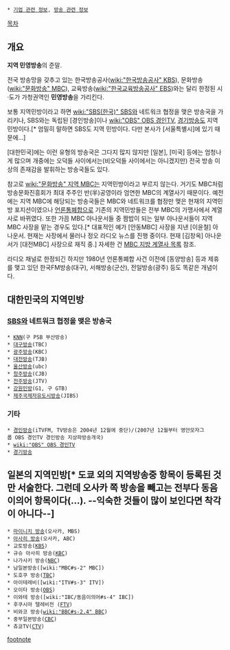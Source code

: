  * [[기업 관련 정보]], [[방송 관련 정보]]

[[목차]]
== 개요 ==
'''지역 민영방송'''의 준말. 

전국 방송망을 갖추고 있는 한국방송공사([[wiki:"한국방송공사" KBS]]), 문화방송([[wiki:"문화방송" MBC]]), 교육방송([[wiki:"한국교육방송공사" EBS]])와는 달리 한정된 시·도가 가청권역인 '''민영방송'''을 가리킨다.

보통 지역민방이라고 하면 [[wiki:"SBS(한국)" SBS]]와 네트워크 협정을 맺은 방송국을 가리키나, SBS와는 독립된 [경인방송]이나 [[wiki:"OBS" OBS 경인TV]], [[경기방송]]도 지역 민방이다.[* 엄밀히 말하면 SBS도 지역 민방이다. 다만 본사가 [서울특별시]에 있기 때문에…]

[대한민국]에는 이런 유형의 방송국은 그다지 많지 않지만 [일본], [미국] 등에는 엄청나게 많으며 개중에는 오덕들 사이에서는(비오덕들 사이에서는 아니겠지만) 전국 방송 이상의 존재감을 발휘하는 방송국들도 있다.

참고로 [[wiki:"문화방송" 지역 MBC]]는 지역민방이라고 부르지 않는다. 거기도 MBC처럼 방송문화진흥회가 최대 주주인 반(半)공영이라 엄연한 MBC의 계열사기 때문이다. 예전에는 지역 MBC에 해당되는 방송국들은 MBC와 네트워크를 협정만 맺은 현재의 지역민방 포지션이였으나 [[언론통폐합]]으로 기존의 지역민방들은 전부 MBC의 가맹사에서 계열사로 바뀌였다. 또한 가끔 MBC 아나운서들 중 짬밥이 되는 일부 아나운서들이 지역 MBC 사장을 맡는 경우도 있다.[* 대표적인 예가 [안동MBC] 사장을 지낸 [이윤철] 아나운서. 현재는 사장에서 물러나 정오 라디오 뉴스를 진행 중이다. 현재 [김창옥] 아나운서가 [대전MBC] 사장으로 재직 중.] 자세한 건 [[MBC 지방 계열사 목록]] 참조.

라디오 채널로 한정되긴 하지만 1980년 언론통폐합 사건 이전에 [동양방송] 등과 제휴를 맺고 있던 한국FM방송(대구), 서해방송(군산), 전일방송(광주) 등도 똑같은 개념이다.

== 대한민국의 지역민방 ==
=== [[SBS]]와 네트워크 협정을 맺은 방송국 ===
 * [[KNN]](구 PSB 부산방송)
 * [[대구방송]](TBC)
 * [[광주방송]](KBC)
 * [[대전방송]](TJB)
 * [[울산방송]](ubc)
 * [[청주방송]](CJB)
 * [[전주방송]](JTV)
 * [[강원민방]](G1, 구 GTB)
 * [[제주국제자유도시방송]](JIBS)

=== 기타 ===
 * [[경인방송]](iTVFM, TV방송은 2004년 12월에 중단)/(2007년 12월부터 영안모자그룹 OBS 경인TV 경인방송 지상파방송개국)
 * [[wiki:"OBS" OBS 경인TV]]
 * [[경기방송]]

== 일본의 지역민방[* 도쿄 외의 지역방송중 항목이 등록된 것만 서술한다. 그런데 오사카 쪽 방송을 빼고는 전부다 동음이의어 항목이다(...). --익숙한 것들이 많이 보인다면 착각이 아니다--] ==
 * [[마이니치 방송]](오사카, MBS)
 * [[아사히 방송]](오사카, ABC)
 * 교토방송([[KBS]])
 * 규슈 아사히 방송([[KBC]])
 * 나가사키 방송([[NBC]])
 * 남일본방송([wiki:"MBC#s-2" MBC])
 * 도호쿠 방송([[TBC]])
 * 아이테레비([wiki:"ITV#s-3" ITV])
 * 오이타 방송([[OBS]])
 * 이와테 방송([wiki:"IBC/동음이의어#s-4" IBC])
 * 후쿠시마 텔레비전 ([[FTV]])
 * 비와코 방송([[wiki:"BBC#s-2.4" BBC]])
 * 중부일본방송([[CBC]])
 * 츄쿄TV([[CTV]])

[[footnote]]
